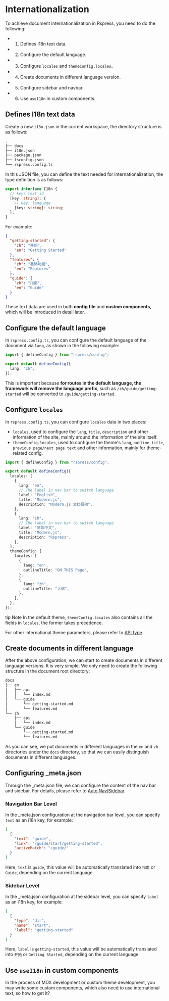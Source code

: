 # Internationalization

To achieve document internationalization in Rspress, you need to do the following:

- 1. Defines I18n text data.
- 2. Configure the default language.
- 3. Configure `locales` and `themeConfig.locales`。
- 4. Create documents in different language version.
- 5. Configure sidebar and navbar.
- 6. Use `useI18n` in custom components.

## Defines I18n text data

Create a new `i18n.json` in the current workspace, the directory structure is as follows:

```bash {15}
.
├── docs
├── i18n.json
├── package.json
├── tsconfig.json
└── rspress.config.ts
```

In this JSON file, you can define the text needed for internationalization, the type definition is as follows:

```ts
export interface I18n {
  // key: text id
  [key: string]: {
    // key: language
    [key: string]: string;
  };
}
```

For example:

```json
{
  "getting-started": {
    "zh": "开始",
    "en": "Getting Started"
  },
  "features": {
    "zh": "基础功能",
    "en": "Features"
  },
  "guide": {
    "zh": "指南",
    "en": "Guide"
  }
}
```

These text data are used in both **config file** and **custom components**, which will be introduced in detail later.

## Configure the default language

In `rspress.config.ts`, you can configure the default language of the document via `lang`, as shown in the following example:

```ts
import { defineConfig } from "rspress/config";

export default defineConfig({
  lang: "zh",
});
```

This is important because **for routes in the default language, the framework will remove the language prefix**, such as `/zh/guide/getting-started` will be converted to `/guide/getting-started`.

## Configure `locales`

In `rspress.config.ts`, you can configure `locales` data in two places:

- `locales`, used to configure the `lang`, `title`, `description` and other information of the site, mainly around the information of the site itself.
- `themeConfig.locales`, used to configure the theme's `lang`, `outline title`, `previous page/next page text` and other information, mainly for theme-related config.

```ts
import { defineConfig } from "rspress/config";

export default defineConfig({
  locales: [
    {
      lang: "en",
      // The label in nav bar to switch language
      label: "English",
      title: "Modern.js",
      description: "Modern.js 文档框架",
    },
    {
      lang: "zh",
      // The label in nav bar to switch language
      label: "简体中文",
      title: "Modern.js",
      description: "Rspress",
    },
  ],
  themeConfig: {
    locales: [
      {
        lang: "en",
        outlineTitle: "ON THIS Page",
      },
      {
        lang: "zh",
        outlineTitle: "大纲",
      },
    ],
  },
});
```

tip Note
In the default theme, `themeConfig.locales` also contains all the fields in `locales`, the former takes precedence.

For other international theme parameters, please refer to [API type](/api/config/config-theme#locales).

## Create documents in different language

After the above configuration, we can start to create documents in different language versions. It is very simple. We only need to create the following structure in the document root directory:

```bash
docs
├── en
│   ├── api
│   │   └── index.md
│   └── guide
│       └── getting-started.md
│       └── features.md
└── zh
    ├── api
    │   └── index.md
    └── guide
        └── getting-started.md
        └── features.md
```

As you can see, we put documents in different languages ​​in the `en` and `zh` directories under the `docs` directory, so that we can easily distinguish documents in different languages.

## Configuring \_meta.json

Through the \_meta.json file, we can configure the content of the nav bar and sidebar. For details, please refer to [Auto Nav/Sidebar](/guide/basic/auto-nav-sidebar).

### Navigation Bar Level

In the \_meta.json configuration at the navigation bar level, you can specify `text` as an i18n key, for example:

```json
[
  {
    "text": "guide",
    "link": "/guide/start/getting-started",
    "activeMatch": "/guide/"
  }
]
```

Here, `text` is `guide`, this value will be automatically translated into `指南` or `Guide`, depending on the current language.

### Sidebar Level

In the \_meta.json configuration at the sidebar level, you can specify `label` as an i18n key, for example:

```json
[
  {
    "type": "dir",
    "name": "start",
    "label": "getting-started"
  }
]
```

Here, `label` is `getting-started`, this value will be automatically translated into `开始` or `Getting Started`, depending on the current language.

## Use `useI18n` in custom components

In the process of MDX development or custom theme development, you may write some custom components, which also need to use international text, so how to get it?


<UseI18n />
